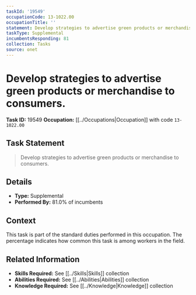 ```yaml
---
taskId: '19549'
occupationCode: 13-1022.00
occupationTitle: ''
statement: Develop strategies to advertise green products or merchandise to consumers.
taskType: Supplemental
incumbentsResponding: 81
collection: Tasks
source: onet
---
```

# Develop strategies to advertise green products or merchandise to consumers.

**Task ID:** 19549
**Occupation:** [[../Occupations|Occupation]] with code `13-1022.00`

## Task Statement

> Develop strategies to advertise green products or merchandise to consumers.

## Details

- **Type:** Supplemental
- **Performed By:** 81.0% of incumbents

## Context

This task is part of the standard duties performed in this occupation. The percentage indicates how common this task is among workers in the field.

## Related Information

- **Skills Required:** See [[../Skills|Skills]] collection
- **Abilities Required:** See [[../Abilities|Abilities]] collection
- **Knowledge Required:** See [[../Knowledge|Knowledge]] collection
